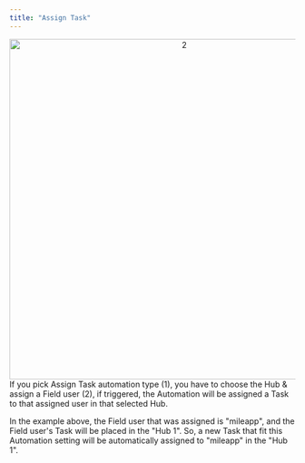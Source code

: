 ```yaml
---
title: "Assign Task"
---
```



<div align="center">
  <img src="https://t3837933.p.clickup-attachments.com/t3837933/43def136-2031-4f9b-b742-761b92b5cab9/2.png" alt="2" width="600" />
</div>
If you pick Assign Task automation type (1), you have to choose the Hub & assign a Field user (2), if triggered, the Automation will be assigned a Task to that assigned user in that selected Hub.

In the example above, the Field user that was assigned is "mileapp", and the Field user's Task will be placed in the "Hub 1". So, a new Task that fit this Automation setting will be automatically assigned to "mileapp" in the "Hub 1".
